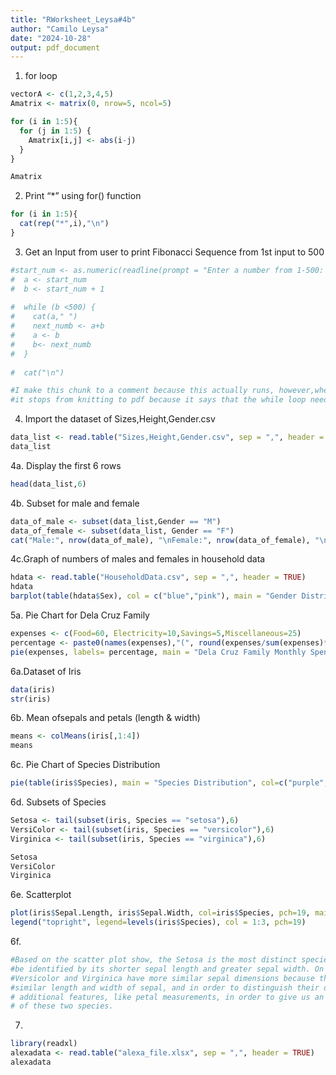 ```yaml
---
title: "RWorksheet_Leysa#4b"
author: "Camilo Leysa"
date: "2024-10-28"
output: pdf_document
---
```


1. for loop
```r
vectorA <- c(1,2,3,4,5)
Amatrix <- matrix(0, nrow=5, ncol=5)

for (i in 1:5){
  for (j in 1:5) {
    Amatrix[i,j] <- abs(i-j)
  }
}

Amatrix
```
2. Print "*" using for() function
```r
for (i in 1:5){
  cat(rep("*",i),"\n")
}
```

3. Get an Input from user to print Fibonacci Sequence from 1st input to 500
```r
#start_num <- as.numeric(readline(prompt = "Enter a number from 1-500: "))
#  a <- start_num
#  b <- start_num + 1
  
#  while (b <500) {
#    cat(a," ")
#    next_numb <- a+b
#    a <- b
#    b<- next_numb
#  }
  
#  cat("\n")

#I make this chunk to a comment because this actually runs, however,when I knit it,
#it stops from knitting to pdf because it says that the while loop needs a true or false.
```
4. Import the dataset of Sizes,Height,Gender.csv
```r
data_list <- read.table("Sizes,Height,Gender.csv", sep = ",", header = TRUE)
data_list
```
4a. Display the first 6 rows
```r
head(data_list,6)
```
4b. Subset for male and female
```r
data_of_male <- subset(data_list,Gender == "M")
data_of_female <- subset(data_list, Gender == "F")
cat("Male:", nrow(data_of_male), "\nFemale:", nrow(data_of_female), "\n")
```
4c.Graph of numbers of males and females in household data
```r
hdata <- read.table("HouseholdData.csv", sep = ",", header = TRUE)
hdata
barplot(table(hdata$Sex), col = c("blue","pink"), main = "Gender Distribution",xlab = "Sex", ylab = "Count")
```
5a. Pie Chart for Dela Cruz Family
```r
expenses <- c(Food=60, Electricity=10,Savings=5,Miscellaneous=25)
percentage <- paste0(names(expenses),"(", round(expenses/sum(expenses)*100,1),"%)")
pie(expenses, labels= percentage, main = "Dela Cruz Family Monthly Spending", col=rainbow(length(expenses)))
```
6a.Dataset of Iris
```r
data(iris)
str(iris)
```
6b. Mean ofsepals and petals (length & width)
```r
means <- colMeans(iris[,1:4])
means
```
6c. Pie Chart of Species Distribution
```r
pie(table(iris$Species), main = "Species Distribution", col=c("purple","orange","green"))
```
6d. Subsets of Species
```r
Setosa <- tail(subset(iris, Species == "setosa"),6)
VersiColor <- tail(subset(iris, Species == "versicolor"),6)
Virginica <- tail(subset(iris, Species == "virginica"),6)

Setosa
VersiColor
Virginica
```
6e. Scatterplot
```r
plot(iris$Sepal.Length, iris$Sepal.Width, col=iris$Species, pch=19, main = "Iris Dataset", xlab="Sepal Length", ylab="Sepal Width", sub = "Sepal Width and Length")
legend("topright", legend=levels(iris$Species), col = 1:3, pch=19)
```
6f.
```r
#Based on the scatter plot show, the Setosa is the most distinct species, and it can also
#be identified by its shorter sepal length and greater sepal width. On the other hand, the
#Versicolor and Virginica have more similar sepal dimensions because they have at least 
#similar length and width of sepal, and in order to distinguish their difference, they need
# additional features, like petal measurements, in order to give us an accurate classification
# of these two species.
```

7.
```r
library(readxl)
alexadata <- read.table("alexa_file.xlsx", sep = ",", header = TRUE)
alexadata
```


















